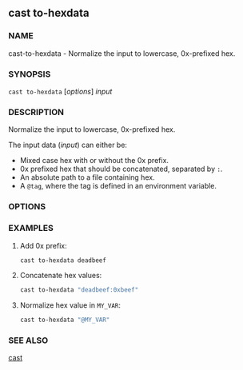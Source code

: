 
## cast to-hexdata

### NAME

cast-to-hexdata - Normalize the input to lowercase, 0x-prefixed hex.

### SYNOPSIS

`cast to-hexdata` [*options*] _input_

### DESCRIPTION

Normalize the input to lowercase, 0x-prefixed hex.

The input data (_input_) can either be:

- Mixed case hex with or without the 0x prefix.
- 0x prefixed hex that should be concatenated, separated by `:`.
- An absolute path to a file containing hex.
- A `@tag`, where the tag is defined in an environment variable.

### OPTIONS

<CommonOptions />

### EXAMPLES

1. Add 0x prefix:

   ```sh
   cast to-hexdata deadbeef
   ```

2. Concatenate hex values:

   ```sh
   cast to-hexdata "deadbeef:0xbeef"
   ```

3. Normalize hex value in `MY_VAR`:
   ```sh
   cast to-hexdata "@MY_VAR"
   ```

### SEE ALSO

[cast](/cast/reference/overview)
